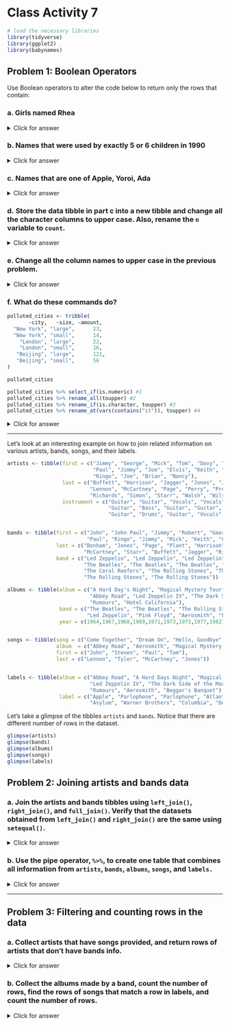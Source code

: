 # Class Activity 7

```r
# load the necessary libraries
library(tidyverse)
library(ggplot2)
library(babynames)
```

## Problem 1: Boolean Operators

Use Boolean operators to alter the code below to return only the rows that contain:

### a. Girls named Rhea

<details>
<summary class="answer">Click for answer</summary>

```r
filter(babynames, name == "Rhea", sex == "F")
babynames %>%  filter(name == "Rhea", sex == "F")
```

</details>

### b. Names that were used by exactly 5 or 6 children in 1990

<details>
<summary class="answer">Click for answer</summary>

```r
filter(babynames, year == 1990, n == 5 | n == 6)
babynames %>% filter(year == "1990", n == 5 | n == 6)
```

</details>

### c. Names that are one of Apple, Yoroi, Ada

<details>
<summary class="answer">Click for answer</summary>

```r
filter(babynames, name == "Apple" | name == "Yoroi" | name == "Ada")
```

</details>

### d. Store the data tibble in part c into a new tibble and change all the character columns to upper case. Also, rename the `n` variable to `count`.

<details>
<summary class="answer">Click for answer</summary>

```r
aya <- babynames %>% filter(name == "Apple" | name == "Yoroi" | name == "Ada")
aya %>% mutate_if(is.character, toupper)
aya %>% mutate_at(vars(name), toupper)
aya %>% rename(count = n)
```

</details>

### e. Change all the column names to upper case in the previous problem.

<details>
<summary class="answer">Click for answer</summary>

```r
aya %>% rename_at(vars(year:prop), toupper)
```

</details>

### f. What do these commands do?

```r
polluted_cities <- tribble(
       ~city,   ~size, ~amount, 
  "New York", "large",      23,
  "New York", "small",      14,
    "London", "large",      22,
    "London", "small",      16,
   "Beijing", "large",      121,
   "Beijing", "small",      56
)

polluted_cities
```



```r
polluted_cities %>% select_if(is.numeric) #1
polluted_cities %>% rename_all(toupper) #2
polluted_cities %>% rename_if(is.character, toupper) #3
polluted_cities %>% rename_at(vars(contains("it")), toupper) #4
```

<details>
<summary class="answer">Click for answer</summary>

*answer:*

1. Selects all numeric columns from the polluted_cities dataset.
2. Renames all column names in the polluted_cities dataset to uppercase.
3. Renames column names with character data type in the polluted_cities dataset to uppercase.
4. Renames column names containing "it" in the polluted_cities dataset to uppercase.

```r
polluted_cities %>% select_if(is.numeric) #1
polluted_cities %>% rename_all(toupper) #2
polluted_cities %>% rename_if(is.character, toupper) #3
polluted_cities %>% rename_at(vars(contains("it")), toupper) #4
```

</details>

-----------------------------------------------------------------------------------

Let's look at an interesting example on how to join related information on various artists, bands, songs, and their labels.

```r
artists <- tibble(first = c("Jimmy", "George", "Mick", "Tom", "Davy", "John",
                            "Paul", "Jimmy", "Joe", "Elvis", "Keith", "Paul", 
                            "Ringo", "Joe", "Brian", "Nancy"), 
                  last = c("Buffett", "Harrison", "Jagger", "Jones", "Jones", 
                           "Lennon", "McCartney", "Page", "Perry", "Presley",
                           "Richards", "Simon", "Starr", "Walsh", "Wilson", "Wilson"), 
                  instrument = c("Guitar", "Guitar", "Vocals", "Vocals", "Vocals",
                                 "Guitar", "Bass", "Guitar", "Guitar", "Vocals", "Guitar", 
                                 "Guitar", "Drums", "Guitar", "Vocals", "Vocals"))


bands <- tibble(first = c("John", "John Paul", "Jimmy", "Robert", "George", "John", 
                          "Paul", "Ringo", "Jimmy", "Mick", "Keith", "Charlie", "Ronnie"), 
                last = c("Bonham", "Jones", "Page", "Plant", "Harrison", "Lennon",
                         "McCartney", "Starr", "Buffett", "Jagger", "Richards", "Watts", "Wood"), 
                band = c("Led Zeppelin", "Led Zeppelin", "Led Zeppelin", "Led Zeppelin",
                         "The Beatles", "The Beatles", "The Beatles", "The Beatles",
                         "The Coral Reefers", "The Rolling Stones", "The Rolling Stones",
                         "The Rolling Stones", "The Rolling Stones"))

albums <- tibble(album = c("A Hard Day's Night", "Magical Mystery Tour", "Beggar's Banquet",
                           "Abbey Road", "Led Zeppelin IV", "The Dark Side of the Moon", "Aerosmith",
                           "Rumours", "Hotel California"),
                 band = c("The Beatles", "The Beatles", "The Rolling Stones", "The Beatles", 
                          "Led Zeppelin", "Pink Floyd", "Aerosmith", "Fleetwood Mac", "Eagles"), 
                 year = c(1964,1967,1968,1969,1971,1973,1973,1977,1982))


songs <- tibble(song = c("Come Together", "Dream On", "Hello, Goodbye", "It's Not Unusual"),
                album  = c("Abbey Road", "Aerosmith", "Magical Mystery Tour", "Along Came Jones"), 
                first = c("John", "Steven", "Paul", "Tom"), 
                last = c("Lennon", "Tyler", "McCartney", "Jones"))


labels <- tibble(album = c("Abbey Road", "A Hard Days Night", "Magical Mystery Tour",
                           "Led Zeppelin IV", "The Dark Side of the Moon", "Hotel California", 
                           "Rumours", "Aerosmith", "Beggar's Banquet"), 
                 label = c("Apple", "Parlophone", "Parlophone", "Atlantic", "Harvest",
                           "Asylum", "Warner Brothers", "Columbia", "Decca"))

```



Let's take a glimpse of the tibbles `artists` and `bands`. Notice that there are different number of rows in the dataset.

```r
glimpse(artists)
glimpse(bands)
glimpse(albums)
glimpse(songs)
glimpse(labels)
```


## Problem 2: Joining artists and bands data


### a. Join the artists and bands tibbles using `left_join()`, `right_join()`, and `full_join()`. Verify that the datasets obtained from `left_join()` and `right_join()` are the same using `setequal()`.

<details>
<summary class="answer">Click for answer</summary>

```r
bands2 <- left_join(bands, artists, by = c("first", "last"))
bands3 <- right_join(artists, bands, by = c("first", "last"))
full_bands <- full_join(artists, bands, by = c("first", "last"))

# Check if the datasets are the same
setequal(bands2, bands3)
```

</details>

### b. Use the pipe operator, `%>%`, to create one table that combines all information from `artists`, `bands`, `albums`, `songs`, and `labels.`

<details>
<summary class="answer">Click for answer</summary>

```r
all_info <- artists %>% 
  full_join(bands, by = c("first", "last")) %>% 
  full_join(songs, by = c("first", "last")) %>% 
  full_join(albums, by = c("album", "band")) %>%
  full_join(labels, by = c("album"))
all_info
```

</details>

-----------------------------------------------------------------------------------

## Problem 3: Filtering and counting rows in the data

### a. Collect artists that have songs provided, and return rows of artists that don't have bands info.

<details>
<summary class="answer">Click for answer</summary>

```r
# Artists with songs
artists_with_songs <- artists %>% 
  semi_join(songs, by = c("first", "last"))

# Artists without bands info
artists_without_bands <- artists %>% 
  anti_join(bands, by = c("first","last"))

artists_with_songs
artists_without_bands
```

</details>

### b. Collect the albums made by a band, count the number of rows, find the rows of songs that match a row in labels, and count the number of rows.

<details>
<summary class="answer">Click for answer</summary>

```r
# Albums made by a band
albums_by_band <- albums %>% semi_join(bands, by = "band")
n_albums_by_band <- nrow(albums_by_band)

# Rows of songs that match a row in labels
songs_with_labels <- songs %>% semi_join(labels, by = "album")
n_songs_with_labels <- nrow(songs_with_labels)

n_albums_by_band
n_songs_with_labels
```

</details>

